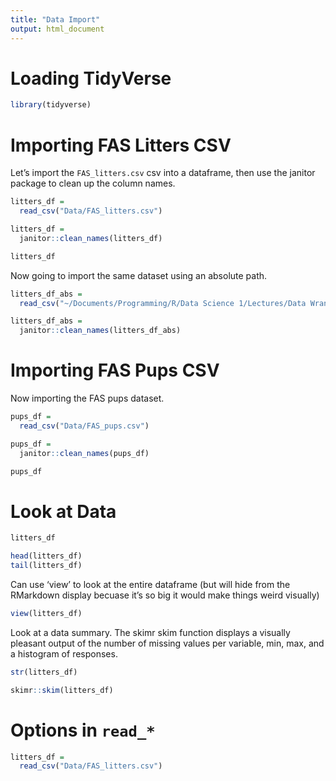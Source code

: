 ```yaml
---
title: "Data Import"
output: html_document
---
```


# Loading TidyVerse
```r
library(tidyverse)
```


# Importing FAS Litters CSV
Let's import the `FAS_litters.csv` csv into a dataframe, then use the janitor package to clean up the column names.

```r
litters_df = 
  read_csv("Data/FAS_litters.csv")

litters_df = 
  janitor::clean_names(litters_df)

litters_df
```

Now going to import the same dataset using an absolute path.
```r
litters_df_abs = 
  read_csv("~/Documents/Programming/R/Data Science 1/Lectures/Data Wrangling 1/Data/FAS_litters.csv")

litters_df_abs = 
  janitor::clean_names(litters_df_abs)
```

# Importing FAS Pups CSV
Now importing the FAS pups dataset.

```r
pups_df = 
  read_csv("Data/FAS_pups.csv")

pups_df = 
  janitor::clean_names(pups_df)

pups_df
```

# Look at Data
```r
litters_df

head(litters_df)
tail(litters_df)
```

Can use 'view' to look at the entire dataframe (but will hide from the RMarkdown display becuase it's so big it would make things weird visually)
```r
view(litters_df)
```

Look at a data summary. The skimr skim function displays a visually pleasant output of the number of missing values per variable, min, max, and a histogram of responses.
```r
str(litters_df)

skimr::skim(litters_df)
```

# Options in `read_*`

```r
litters_df = 
  read_csv("Data/FAS_litters.csv")
```


